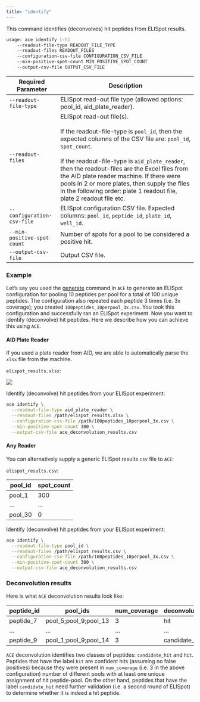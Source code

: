 ```yaml
---
title: "identify"
---
```


This command identifies (deconvolves) hit peptides from ELISpot results.

```bash
usage: ace identify [-h] 
    --readout-file-type READOUT_FILE_TYPE 
    --readout-files READOUT_FILES 
    --configuration-csv-file CONFIGURATION_CSV_FILE 
    --min-positive-spot-count MIN_POSITIVE_SPOT_COUNT 
    --output-csv-file OUTPUT_CSV_FILE
```

| Required Parameter          | Description                                                              |
| --------------------------- | ------------------------------------------------------------------------ |
| `--readout-file-type`       | ELISpot read-out file type (allowed options: pool_id, aid_plate_reader). |
| `--readout-files`           | ELISpot read-out file(s).<br/><br/>If the readout-file-type is `pool_id`, then the expected columns of the CSV file are: `pool_id`, `spot_count`.<br/><br/>If the readout-file-type is `aid_plate_reader`, then the readout-files are the Excel files from the AID plate reader machine. If there were pools in 2 or more plates, then supply the files in the following order: plate 1 readout file, plate 2 readout file etc. |
| `--configuration-csv-file`  | ELISpot configuration CSV file. Expected columns: `pool_id`, `peptide_id`, `plate_id`, `well_id`. |
| `--min-positive-spot-count` | Number of spots for a pool to be considered a positive hit.              |
| `--output-csv-file`         | Output CSV file.                                                         |

### Example

Let's say you used the [generate](generate.qmd) command in `ACE` to generate an ELISpot configuration for pooling 10 
peptides per pool for a total of 100 unique peptides. The configuration also repeated each peptide 3 times 
(i.e. 3x coverage); you created `100peptides_10perpool_3x.csv`. You took this configuration and 
successfully ran an ELISpot experiment. Now you want to identify (deconvolve) hit peptides. 
Here we describe how you can achieve this using `ACE`.

#### AID Plate Reader

If you used a plate reader from AID, we are able to automatically parse the `xlsx` file from 
the machine.

`elispot_results.xlsx`:

![](resources/aid_plate_reader_xlsx_example.png)

Identify (deconvolve) hit peptides from your ELISpot experiment:

```bash
ace identify \
  --readout-file-type aid_plate_reader \
  --readout-files /path/elispot_results.xlsx \
  --configuration-csv-file /path/100peptides_10perpool_3x.csv \
  --min-positive-spot-count 300 \
  --output-csv-file ace_deconvolution_results.csv
```

#### Any Reader

You can alternatively supply a generic ELISpot results `csv` file to `ACE`:

`elispot_results.csv`:

| pool_id | spot_count |
| ------- | ---------- |
| pool_1 | 300 |
| ... | ... |
| pool_30 | 0 |

Identify (deconvolve) hit peptides from your ELISpot experiment:

```bash
ace identify \
  --readout-file-type pool_id \
  --readout-files /path/elispot_results.csv \
  --configuration-csv-file /path/100peptides_10perpool_3x.csv \
  --min-positive-spot-count 300 \
  --output-csv-file ace_deconvolution_results.csv
```

### Deconvolution results

Here is what `ACE` deconvolution results look like:

| peptide_id | pool_ids | num_coverage | deconvolution_result |
|------------| -------- |-------------|----------------------|
 peptide_7  | pool_5;pool_9;pool_13 | 3 | hit                  |
| ...        | ... | ...         | ...                  |
| peptide_9  | pool_1;pool_9;pool_14 | 3           | candidate_hit        |

`ACE` deconvolution identifies two classes of peptides: `candidate_hit` and `hit`. 
Peptides that have the label `hit` are confident hits (assuming no false positives) 
because they were present in `num_coverage` (i.e. 3 in the above configuration) 
number of different pools with at least one unique assignment of hit peptide-pool. 
On the other hand, peptides that have the label `candidate_hit` need further 
validation (i.e. a second round of ELISpot) to determine whether it is indeed a 
hit peptide.
